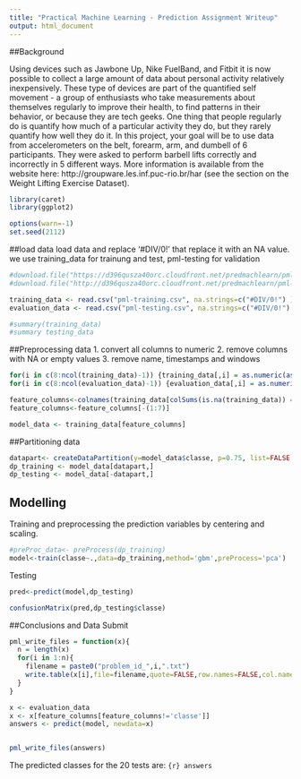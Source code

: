 ```yaml
---
title: "Practical Machine Learning - Prediction Assignment Writeup"
output: html_document
---
```




##Background

Using devices such as Jawbone Up, Nike FuelBand, and Fitbit it is now possible to collect a large amount of data about personal activity relatively inexpensively. These type of devices are part of the quantified self movement - a group of enthusiasts who take measurements about themselves regularly to improve their health, to find patterns in their behavior, or because they are tech geeks. One thing that people regularly do is quantify how much of a particular activity they do, but they rarely quantify how well they do it. In this project, your goal will be to use data from accelerometers on the belt, forearm, arm, and dumbell of 6 participants. They were asked to perform barbell lifts correctly and incorrectly in 5 different ways. More information is available from the website here: http://groupware.les.inf.puc-rio.br/har (see the section on the Weight Lifting Exercise Dataset). 

```r
library(caret)
library(ggplot2)

options(warn=-1)
set.seed(2112)
```

##load data
load data and replace '#DIV/0!' that  replace it with an NA value.
we use training_data for trainung and test, pml-testing for validation
```r
#download.file("https://d396qusza40orc.cloudfront.net/predmachlearn/pml-training.csv", destfile = "./pml-training.csv")
#download.file("http://d396qusza40orc.cloudfront.net/predmachlearn/pml-testing.csv", destfile = "./pml-testing.csv")

training_data <- read.csv("pml-training.csv", na.strings=c("#DIV/0!") )
evaluation_data <- read.csv("pml-testing.csv", na.strings=c("#DIV/0!") )

#summary(training_data)
#summary testing_data

```

##Preprocessing data
1. convert all columns to numeric
2. remove columns with NA or empty values
3. remove name, timestamps and windows
```r

for(i in c(8:ncol(training_data)-1)) {training_data[,i] = as.numeric(as.character(training_data[,i]))}
for(i in c(8:ncol(evaluation_data)-1)) {evaluation_data[,i] = as.numeric(as.character(evaluation_data[,i]))}

feature_columns<-colnames(training_data[colSums(is.na(training_data)) == 0])
feature_columns<-feature_columns[-(1:7)]

model_data <- training_data[feature_columns]

```

##Partitioning data
```r
datapart<- createDataPartition(y=model_data$classe, p=0.75, list=FALSE )
dp_training <- model_data[datapart,]
dp_testing <- model_data[-datapart,]
```

## Modelling
Training and preprocessing the prediction variables by centering and scaling.
```r
#preProc_data<- preProcess(dp_training)
model<-train(classe~.,data=dp_training,method='gbm',preProcess='pca')

```

Testing
```r
pred<-predict(model,dp_testing)

confusionMatrix(pred,dp_testing$classe)

```




##Conclusions and  Data Submit

```r

pml_write_files = function(x){
  n = length(x)
  for(i in 1:n){
    filename = paste0("problem_id_",i,".txt")
    write.table(x[i],file=filename,quote=FALSE,row.names=FALSE,col.names=FALSE)
  }
}

x <- evaluation_data
x <- x[feature_columns[feature_columns!='classe']]
answers <- predict(model, newdata=x)


pml_write_files(answers)

```

The predicted classes for the 20 tests are: ```{r} answers ```


